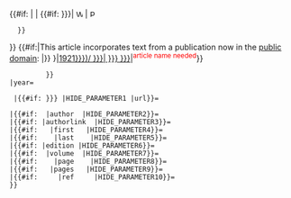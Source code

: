 {{#if: {{{noicon|}}}|<!--do nothing-->|<!--else
-->{{#if: {{{wstitle|{{{1|}}}<!-- -->}}}|<!--then-->[[File:Wikisource-logo.svg|12px|alt=]]&nbsp;|
<!--else-->[[File:PD-icon.svg|12px|alt=]]&nbsp;
   }}
}}<!--
-->{{#if:{{{vb|}}}|This article incorporates text from a publication now in the [[public domain]]:&nbsp;|}}<!--
-->{{cite encyclopedia

 |encyclopedia=[[科里爾百科全書|Collier's New Encyclopedia]]
 |title={{#if:{{{title|}}}|{{{title}}}|
            {{#if:{{{wstitle|{{{1|}}}<!-- -->}}}|[[wikisource:Collier's New Encyclopedia ({{{year|1921}}})/{{{wstitle|{{{1|}}}<!-- -->}}}|{{{display|{{{wstitle|{{{1|}}}<!-- -->}}}<!-- -->}}}]]|<sup><span style="color:red">article name needed</span></sup>}}
          }}
 |year={{{year|1921}}}

<!--if wstitle is set do not pass on a url string-->
  |{{#if:{{{wstitle|{{{1|}}}<!-- -->}}} |HIDE_PARAMETER1 |url}}={{{url|}}}

<!--Optional parameters-->
 |{{#if:{{{author|}}}  |author  |HIDE_PARAMETER2}}={{{author|}}}
 |{{#if:{{{authorlink|}}} |authorlink  |HIDE_PARAMETER3}}={{{authorlink|}}}
 |{{#if:{{{first|}}}   |first   |HIDE_PARAMETER4}}={{{first|}}}
 |{{#if:{{{last|}}}    |last    |HIDE_PARAMETER5}}={{{last|}}}
 |{{#if:{{{edition|}}} |edition |HIDE_PARAMETER6}}={{{edition|}}}
 |{{#if:{{{volume|}}}  |volume  |HIDE_PARAMETER7}}={{{volume|}}}
 |{{#if:{{{page|}}}    |page    |HIDE_PARAMETER8}}={{{page|}}}
 |{{#if:{{{pages|}}}   |pages   |HIDE_PARAMETER9}}={{{pages|}}}
 |{{#if:{{{ref|}}}     |ref     |HIDE_PARAMETER10}}={{{ref|}}}
 }}<noinclude>
{{documentation}}
</noinclude>